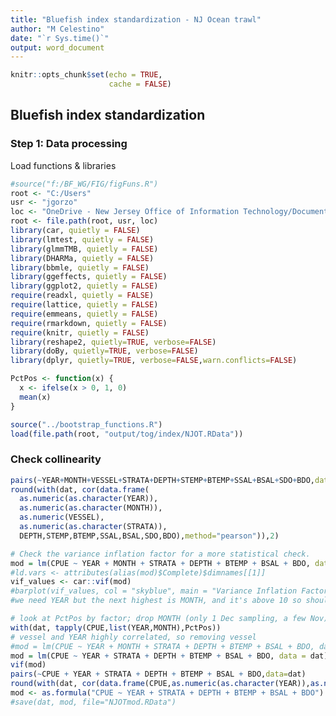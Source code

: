 ---
title: "Bluefish index standardization - NJ Ocean trawl"
author: "M Celestino"
date: "`r Sys.time()`"
output: word_document
---

```{r setup, include=FALSE}
knitr::opts_chunk$set(echo = TRUE,
                      cache = FALSE)
```

## Bluefish index standardization

### Step 1: Data processing

Load functions & libraries
```{r}
#source("f:/BF_WG/FIG/figFuns.R")
root <- "C:/Users"
usr <- "jgorzo"
loc <- "OneDrive - New Jersey Office of Information Technology/Documents"
root <- file.path(root, usr, loc)
library(car, quietly = FALSE)
library(lmtest, quietly = FALSE)
library(glmmTMB, quietly = FALSE)
library(DHARMa, quietly = FALSE)
library(bbmle, quietly = FALSE)
library(ggeffects, quietly = FALSE)
library(ggplot2, quietly = FALSE)
require(readxl, quietly = FALSE)
require(lattice, quietly = FALSE)
require(emmeans, quietly = FALSE)
require(rmarkdown, quietly = FALSE)
require(knitr, quietly = FALSE)
library(reshape2, quietly=TRUE, verbose=FALSE)
library(doBy, quietly=TRUE, verbose=FALSE)
library(dplyr, quietly=TRUE, verbose=FALSE,warn.conflicts=FALSE)

PctPos <- function(x) {
  x <- ifelse(x > 0, 1, 0)
  mean(x)
}

source("../bootstrap_functions.R")
load(file.path(root, "output/tog/index/NJOT.RData"))
```
### Check collinearity
```{r, error=TRUE}
pairs(~YEAR+MONTH+VESSEL+STRATA+DEPTH+STEMP+BTEMP+SSAL+BSAL+SDO+BDO,data=dat)
round(with(dat, cor(data.frame(
  as.numeric(as.character(YEAR)),
  as.numeric(as.character(MONTH)),
  as.numeric(VESSEL),
  as.numeric(as.character(STRATA)),
  DEPTH,STEMP,BTEMP,SSAL,BSAL,SDO,BDO),method="pearson")),2)

# Check the variance inflation factor for a more statistical check.
mod = lm(CPUE ~ YEAR + MONTH + STRATA + DEPTH + BTEMP + BSAL + BDO, data = dat) #+ VESSEL
#ld.vars <- attributes(alias(mod)$Complete)$dimnames[[1]]
vif_values <- car::vif(mod)
#barplot(vif_values, col = "skyblue", main = "Variance Inflation Factor (VIF)")
#we need YEAR but the next highest is MONTH, and it's above 10 so should probably be removed
```

```{r}
# look at PctPos by factor; drop MONTH (only 1 Dec sampling, a few Nov)
with(dat, tapply(CPUE,list(YEAR,MONTH),PctPos))
# vessel and YEAR highly correlated, so removing vessel
#mod = lm(CPUE ~ YEAR + MONTH + STRATA + DEPTH + BTEMP + BSAL + BDO, data = dat)
mod = lm(CPUE ~ YEAR + STRATA + DEPTH + BTEMP + BSAL + BDO, data = dat)
vif(mod)
pairs(~CPUE + YEAR + STRATA + DEPTH + BTEMP + BSAL + BDO,data=dat)
round(with(dat, cor(data.frame(CPUE,as.numeric(as.character(YEAR)),as.numeric(as.character(STRATA)),DEPTH,BTEMP,BSAL,BDO),method="pearson")),2)
mod <- as.formula("CPUE ~ YEAR + STRATA + DEPTH + BTEMP + BSAL + BDO")
#save(dat, mod, file="NJOTmod.RData")
```